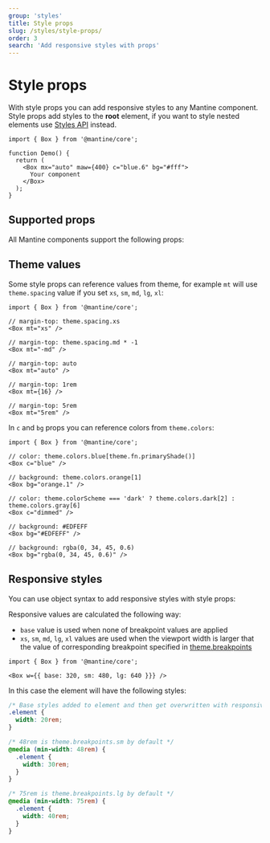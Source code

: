 ```yaml
---
group: 'styles'
title: Style props
slug: /styles/style-props/
order: 3
search: 'Add responsive styles with props'
---
```



# Style props

With style props you can add responsive styles to any Mantine component.
Style props add styles to the **root** element, if you want to style nested elements use [Styles API](https://mantine.dev/styles/styles-api/) instead.

```tsx
import { Box } from '@mantine/core';

function Demo() {
  return (
    <Box mx="auto" maw={400} c="blue.6" bg="#fff">
      Your component
    </Box>
  );
}
```

## Supported props

All Mantine components support the following props:

<StylePropsTable />

## Theme values

Some style props can reference values from theme, for example `mt` will use `theme.spacing` value
if you set `xs`, `sm`, `md`, `lg`, `xl`:

```tsx
import { Box } from '@mantine/core';

// margin-top: theme.spacing.xs
<Box mt="xs" />

// margin-top: theme.spacing.md * -1
<Box mt="-md" />

// margin-top: auto
<Box mt="auto" />

// margin-top: 1rem
<Box mt={16} />

// margin-top: 5rem
<Box mt="5rem" />
```

In `c` and `bg` props you can reference colors from `theme.colors`:

```tsx
import { Box } from '@mantine/core';

// color: theme.colors.blue[theme.fn.primaryShade()]
<Box c="blue" />

// background: theme.colors.orange[1]
<Box bg="orange.1" />

// color: theme.colorScheme === 'dark' ? theme.colors.dark[2] : theme.colors.gray[6]
<Box c="dimmed" />

// background: #EDFEFF
<Box bg="#EDFEFF" />

// background: rgba(0, 34, 45, 0.6)
<Box bg="rgba(0, 34, 45, 0.6)" />
```

## Responsive styles

You can use object syntax to add responsive styles with style props:

<Demo data={ThemeDemos.systemProps} />

Responsive values are calculated the following way:

- `base` value is used when none of breakpoint values are applied
- `xs`, `sm`, `md`, `lg`, `xl` values are used when the viewport width is larger that the value of corresponding breakpoint specified in [theme.breakpoints](/styles/responsive/)

```tsx
import { Box } from '@mantine/core';

<Box w={{ base: 320, sm: 480, lg: 640 }}} />
```

In this case the element will have the following styles:

```css
/* Base styles added to element and then get overwritten with responsive values */
.element {
  width: 20rem;
}

/* 48rem is theme.breakpoints.sm by default */
@media (min-width: 48rem) {
  .element {
    width: 30rem;
  }
}

/* 75rem is theme.breakpoints.lg by default */
@media (min-width: 75rem) {
  .element {
    width: 40rem;
  }
}
```
